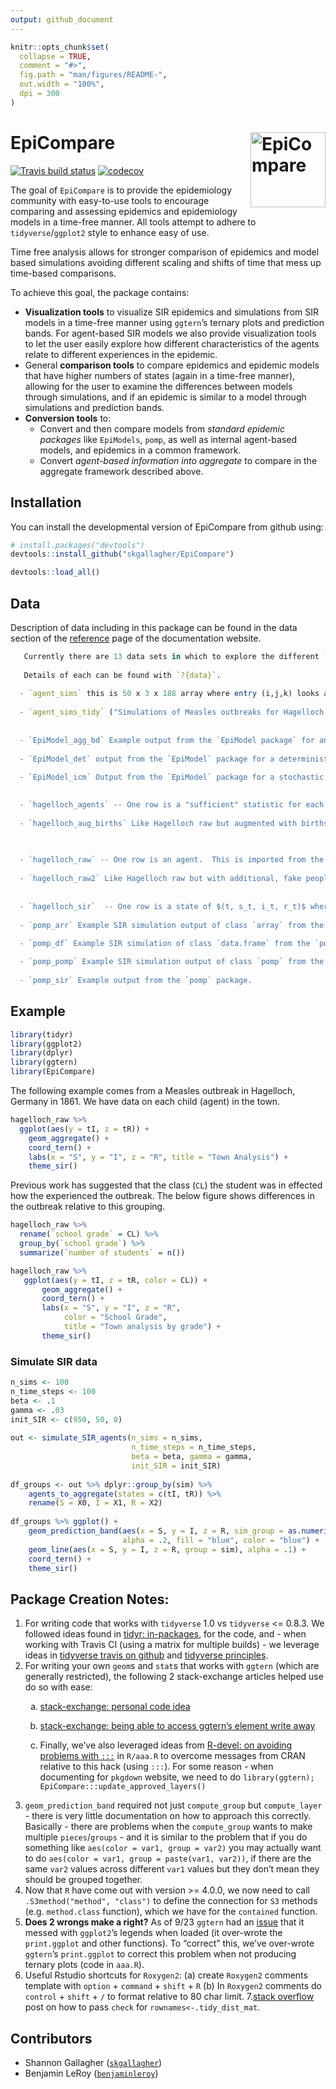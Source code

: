 ```yaml
---
output: github_document
---
```


<!-- README.md is generated from README.Rmd. Please edit that file -->

```r
knitr::opts_chunk$set(
  collapse = TRUE,
  comment = "#>",
  fig.path = "man/figures/README-",
  out.width = "100%",
  dpi = 300
)
```

# EpiCompare <a href = "https://skgallagher.github.io/EpiCompare/"><img src="man/figures/logo.png" align="right" alt="EpiCompare" width="120" /></a>

<!-- badges: start -->
[![Travis build status](https://travis-ci.org/skgallagher/EpiCompare.svg?branch=master)](https://travis-ci.org/skgallagher/EpiCompare)
[![codecov](https://codecov.io/gh/skgallagher/EpiCompare/branch/master/graph/badge.svg)](https://codecov.io/gh/skgallagher/EpiCompare)
<!-- badges: end -->

The goal of `EpiCompare` is to provide the epidemiology community with easy-to-use tools to encourage comparing and assessing epidemics and epidemiology models in a time-free manner. All tools attempt to adhere to `tidyverse`/`ggplot2` style to enhance easy of use.

Time free analysis allows for stronger comparison of epidemics and model based simulations avoiding different scaling and shifts of time that mess up time-based comparisons. 


To achieve this goal, the package contains: 

  - **Visualization tools** to visualize SIR epidemics and simulations from SIR models in a time-free manner using `ggtern`’s ternary plots and prediction bands. For agent-based SIR models we also provide visualization tools to let the user easily explore how different characteristics of the agents relate to different experiences in the epidemic.
  - General **comparison tools** to compare epidemics and epidemic models that have higher numbers of states (again in a time-free manner), allowing for the user to examine the differences between models through simulations, and if an epidemic is similar to a model through simulations and prediction bands.
  - **Conversion tools** to: 
    - Convert and then compare models from *standard epidemic packages* like `EpiModels`, `pomp`, as well as internal agent-based models, and epidemics in a common framework. 
    - Convert *agent-based information into aggregate* to compare in the aggregate framework described above.

## Installation

You can install the developmental version of EpiCompare from github using:

``` r
# install.packages("devtools")
devtools::install_github("skgallagher/EpiCompare")
```

```r
devtools::load_all()
```
## Data

Description of data including in this package can be found in the data section of the [reference](https://skgallagher.github.io/EpiCompare/reference/index.html#section-data) page of the documentation website.

```r
   Currently there are 13 data sets in which to explore the different `EpiCompare` functions.  These correspond to different sources of raw data along, agent vs. aggregate format, and emphases of different processes such as vital dynamics (e.g. birth and).
   
   Details of each can be found with `?{data}`.
   
  - `agent_sims` this is 50 x 3 x 188 array where entry (i,j,k) looks at the ith simulation, the jth statistic, and the kth agent.  The statistics are (inititial state (0/1/2), SMax, IMax). 
  
  - `agent_sims_tidy` ("Simulations of Measles outbreaks for Hagelloch, Germany, 1861 (Tidy agent format)"): tidy version of `agent_sims` (9400 x 5), each row corresponds to an individual for a single simulation, and contains additional information on the individual's initial state, and SMax, IMax.
  
  
  - `EpiModel_agg_bd` Example output from the `EpiModel package` for an ICM with birth and death rates.  The population $N$ is non-constant.
  
  - `EpiModel_det` output from the `EpiModel` package for a deterministic model (aggregate)
  
  - `EpiModel_icm` Output from the `EpiModel` package for a stochastic ICM (aggregate)
     

  - `hagelloch_agents` -- One row is a "sufficient" statistic for each agent's infection.  Each agent's infection is uniquely identified by an initial state, max time before infection (or T), and max time before recovery (or T).  For the states, 0 = S, 1 = I, 2 = R.
   
  - `hagelloch_aug_births` Like Hagelloch raw but augmented with births (it already had deaths).  Five fake people have been added who join the population over time
   
      

  - `hagelloch_raw` -- One row is an agent.  This is imported from the `surveillance` R package and the variable descriptions are found [here](https://rdrr.io/rforge/surveillance/man/hagelloch.html) where it is originally labeled `hagelloch.df`.  We have renamed it here to help distinguish it from the other data sets we derive from it.
   
  - `hagelloch_raw2` Like Hagelloch raw but with additional, fake people with NA values for `tI` and `tR`
   
   
  - `hagelloch_sir`  -- One row is a state of $(t, s_t, i_t, r_t)$ where $s_t + i_t + r_t = N$ for $t = 0, \dots, T=94$
   
  - `pomp_arr` Example SIR simulation output of class `array` from the `pomp` packagee
  
  - `pomp_df` Example SIR simulation of class `data.frame` from the `pomp` package

  - `pomp_pomp` Example SIR simulation output of class `pomp` from the `pomp` package
  
  - `pomp_sir` Example output from the `pomp` package.
```
## Example

```r
library(tidyr)
library(ggplot2)
library(dplyr)
library(ggtern)
library(EpiCompare)
```
The following example comes from a Measles outbreak in Hagelloch, Germany in 1861. We have data on each child (agent) in the town.
```r
hagelloch_raw %>%
  ggplot(aes(y = tI, z = tR)) +
    geom_aggregate() + 
    coord_tern() +
    labs(x = "S", y = "I", z = "R", title = "Town Analysis") +
    theme_sir()
```

Previous work has suggested that the class (`CL`) the student was in effected how the experienced the outbreak. The below figure shows differences in the outbreak relative to this grouping.
```r
hagelloch_raw %>% 
  rename(`school grade` = CL) %>%
  group_by(`school grade`) %>%
  summarize(`number of students` = n())

hagelloch_raw %>%
   ggplot(aes(y = tI, z = tR, color = CL)) +
       geom_aggregate() + 
       coord_tern() +
       labs(x = "S", y = "I", z = "R",
            color = "School Grade",
            title = "Town analysis by grade") +
       theme_sir()
```


### Simulate SIR data


```r
n_sims <- 100
n_time_steps <- 100
beta <- .1
gamma <- .03
init_SIR <- c(950, 50, 0)
    
out <- simulate_SIR_agents(n_sims = n_sims,
                           n_time_steps = n_time_steps,
                           beta = beta, gamma = gamma,
                           init_SIR = init_SIR)
                                 
df_groups <- out %>% dplyr::group_by(sim) %>%
    agents_to_aggregate(states = c(tI, tR)) %>%
    rename(S = X0, I = X1, R = X2)
  
df_groups %>% ggplot() +
    geom_prediction_band(aes(x = S, y = I, z = R, sim_group = as.numeric(sim)),
                         alpha = .2, fill = "blue", color = "blue") +
    geom_line(aes(x = S, y = I, z = R, group = sim), alpha = .1) +
    coord_tern() +
    theme_sir()
```


## Package Creation Notes:
1. For writing code that works with `tidyverse` 1.0 vs `tidyverse` <= 0.8.3. We followed ideas found in [tidyr: in-packages](https://tidyr.tidyverse.org/articles/in-packages.html), for the code, and - when working with Travis CI (using a matrix for multiple builds) - we leverage ideas in [tidyverse travis on github](https://github.com/tidyverse/design/issues/95) and [tidyverse principles](https://principles.tidyverse.org/changes-multivers.html).
2. For writing your own `geom`s and `stat`s that works with `ggtern` (which are generally restricted), the following 2 stack-exchange articles helped use do so with ease:
    a. [stack-exchange: personal code idea](https://stackoverflow.com/questions/57175114/ternary-plot-scaling-opacity-across-groups)
    b. [stack-exchange: being able to access ggtern's element write away](https://stackoverflow.com/questions/31589479/how-to-fix-no-item-called-packagepkg-on-the-search-list-without-using-libra#comment51172891_31589479)

    c. Finally, we've also leveraged ideas from [R-devel: on avoiding problems with `:::`](https://stat.ethz.ch/pipermail/r-devel/2013-August/067210.html) in `R/aaa.R` to overcome messages from CRAN relative to this hack (using `:::`). For some reason - when documenting for `pkgdown` website, we need to do `library(ggtern); EpiCompare:::update_approved_layers()`
3. `geom_prediction_band` required not just `compute_group` but `compute_layer` - there is very little documentation on how to approach this correctly. Basically - there are problems when the `compute_group` wants to make multiple `pieces`/`groups` - and it is similar to the problem that if you do something like `aes(color = var1, group = var2)` you may actually want to do `aes(color = var1, group = paste(var1, var2))`, if there are the same `var2` values across different `var1` values but they don't mean they should be grouped together.
4. Now that `R` have come out with version >= 4.0.0, we now need to call `.S3method("method", "class")` to define the connection for `S3` methods (e.g. `method.class` function), which we have for the `contained` function. 
5. **Does 2 wrongs make a right?** As of 9/23 `ggtern` had an [issue](https://bitbucket.org/nicholasehamilton/ggtern/issues/13/ggtern-breaks-ggplots-plot) that it messed with `ggplot2`'s legends when loaded (it over-wrote the `print.ggplot` and other functions). To "correct" this, we've over-wrote `ggtern`'s `print.ggplot` to correct this problem when not producing ternary plots (code in `aaa.R`). 
6. Useful Rstudio shortcuts for `Roxygen2`: (a) create `Roxygen2` comments template with `option` + `command` + `shift` + `R` (b) In `Roxygen2` comments do `control` + `shift` + `/` to format relative to 80 char limit.
7.[stack overflow](https://stackoverflow.com/questions/11285496/r-cmd-check-warning-functions-methods-with-usage-in-documentation-object-bu) post on how to pass `check` for `rownames<-.tidy_dist_mat`.

## Contributors

- Shannon Gallagher ([`skgallagher`](https://github.com/skgallagher))
- Benjamin LeRoy ([`benjaminleroy`](https://github.com/benjaminleroy))
